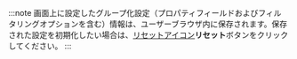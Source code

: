 :::note
画面上に設定したグループ化設定（プロパティフィールドおよびフィルタリングオプションを含む）情報は、ユーザーブラウザ内に保存されます。保存された設定を初期化したい場合は、[リセットアイコン](/img/ico-reset.svg)**リセット**ボタンをクリックしてください。
:::
